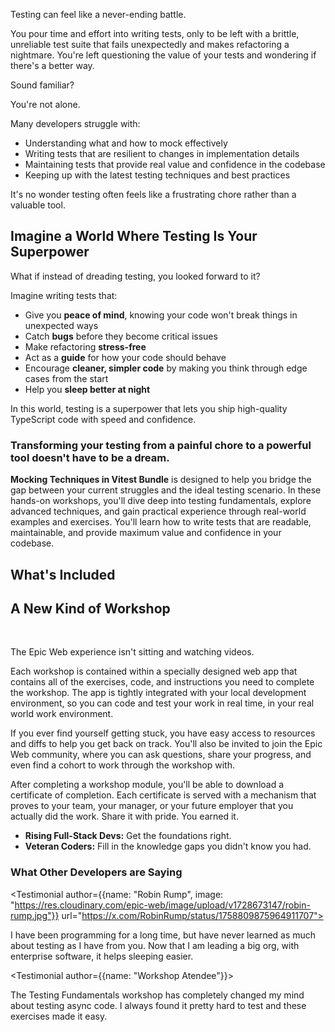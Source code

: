 <div className="bg-gradient-to-b from-transparent dark:to-rose-300/5 to-rose-300/10 w-full pb-10 px-5">

Testing can feel like a never-ending battle. 

You pour time and effort into writing tests, only to be left with a brittle, unreliable test suite that fails unexpectedly and makes refactoring a nightmare. You're left questioning the value of your tests and wondering if there's a better way.

Sound familiar? 

You're not alone. 

Many developers struggle with:

<CrossList>

- Understanding what and how to mock effectively
- Writing tests that are resilient to changes in implementation details
- Maintaining tests that provide real value and confidence in the codebase
- Keeping up with the latest testing techniques and best practices

</CrossList>

It's no wonder testing often feels like a frustrating chore rather than a valuable tool.

</div>

<div className="bg-gradient-to-b from-transparent dark:to-emerald-300/5 to-emerald-300/10 w-full pb-10 px-5">

<h2 className="text-center pt-5 font-bold pb-5 text-balance dark:text-foreground text-emerald-950">Imagine a World Where Testing Is Your Superpower</h2>

What if instead of dreading testing, you looked forward to it? 

Imagine writing tests that:

<CheckList>

- Give you **peace of mind**, knowing your code won't break things in unexpected ways
- Catch **bugs** before they become critical issues
- Make refactoring **stress-free**
- Act as a **guide** for how your code should behave
- Encourage **cleaner, simpler code** by making you think through edge cases from the start
- Help you **sleep better at night** 

</CheckList>

In this world, testing is a superpower that lets you ship high-quality TypeScript code with speed and confidence.

</div>

<div className="dark:bg-black bg-white px-5 gap-10 py-10">
<div className="flex max-w-3xl mx-auto gap-10 md:flex-row flex-col-reverse items-center">

<h3 className="!mt-0 mb-5 text-balance sm:text-left text-center">Transforming your testing from a painful chore to a powerful tool doesn't have to be a dream.</h3>

<Image src="https://res.cloudinary.com/epic-web/image/upload/v1728633975/vitest-1_2x.png" quality={100} alt="" aria-hidden="true" width={936/3} height={733/3}  className="!my-0"/>

</div>
<div>
<strong>Mocking Techniques in Vitest Bundle</strong> is designed to help you bridge the gap between your current struggles and the ideal testing scenario.
In these hands-on workshops, you'll dive deep into testing fundamentals, explore advanced techniques, and gain practical experience through real-world examples and exercises. You'll learn how to write tests that are readable, maintainable, and provide maximum value and confidence in your codebase.
</div>
</div>

<AboutArtem />

<div className="dark:bg-black bg-white pt-5">
<h2 className="sm:pb-10 text-center sm:!text-4xl">What's Included</h2>

<ul className="sm:space-y-6">
<Workshop
  slug="testing-fundamentals"
  title="Testing Fundamentals"
  meta="6 Sections, 21 Exercises"
  image="https://cdn.sanity.io/images/i1a93n76/production/6609bf0bf84c5870898f457e067e725ce5662c84-1000x1000.png"
  features={[
    "Principles and mental models underlying testing strategies",
    "Distinguish between code intention and implementation details",
    "Write tests that are resilient to change",
    "Deep dive into testing framework structure",
    "Create your own expect and test functions",
    "Configure test environments",
    "Practice testing asynchronous code, including promises and async functions",
    "Handle errors and rejections in asynchronous tests",
    "Migrate tests to the Vitest framework",
    "Cement understanding of both the 'hows' and 'whys' of testing"
  ]}
/>
<Workshop
  slug="mocking-techniques-in-vitest"
  title="Mocking Techniques in Vitest"
  meta="8 Sections, 31 Exercises"
  image="https://cdn.sanity.io/images/i1a93n76/production/4a502c2a85828d8dfc0be93302167671b2c4ea8e-1200x1200.png"
  features={[
    "What is a mock when would you need one",
    "How to create mocks that last",
    "Techniques on mocking functions, date and time, globals, networks, and also modules in TypeScript",
    "Using mocks as a tool to narrow or expand the scope of your tests",
    "Type safety tips for mocks",
    "Alternative approaches to different mocking strategies"
  ]}
/>
</ul>
</div>

<div className="pt-1 px-5">
<h2 className="pb-0 text-center sm:!text-4xl">A New Kind of Workshop</h2>

<WorkshopAppScreenshot />
<br/>

The Epic Web experience isn't sitting and watching videos.

Each workshop is contained within a specially designed web app that contains all of the exercises, code, and instructions you need to complete the workshop. The app is tightly integrated with your local development environment, so you can code and test your work in real time, in your real world work environment.

If you ever find yourself getting stuck, you have easy access to resources and diffs to help you get back on track. You'll also be invited to join the Epic Web community, where you can ask questions, share your progress, and even find a cohort to work through the workshop with.

After completing a workshop module, you'll be able to download a certificate of completion. Each certificate is served with a mechanism that proves to your team, your manager, or your future employer that you actually did the work. Share it with pride. You earned it.

- **Rising Full-Stack Devs:** Get the foundations right.
- **Veteran Coders:** Fill in the knowledge gaps you didn't know you had.

</div>

<div className="dark:bg-background bg-white">
<h3 id="testimonials" className="text-balance text-center pt-1 sm:text-4xl w-full mx-auto">
  What Other Developers are Saying
</h3>

<div className="grid grid-cols-1 max-w-3xl mx-auto w-full md:gap-16 gap-5 px-5 md:grid-cols-2">

<Testimonial author={{name: "Robin Rump", image: "https://res.cloudinary.com/epic-web/image/upload/v1728673147/robin-rump.jpg"}} url="https://x.com/RobinRump/status/1758809875964911707">

I have been programming for a long time, but have never learned as much about testing as I have from you. Now that I am leading a big org, with enterprise software, it helps sleeping easier.

</Testimonial>

<Testimonial author={{name: "Workshop Atendee"}}>

The Testing Fundamentals workshop has completely changed my mind about testing async code. I always found it pretty hard to test and these exercises made it easy.

</Testimonial>

</div>

</div>



